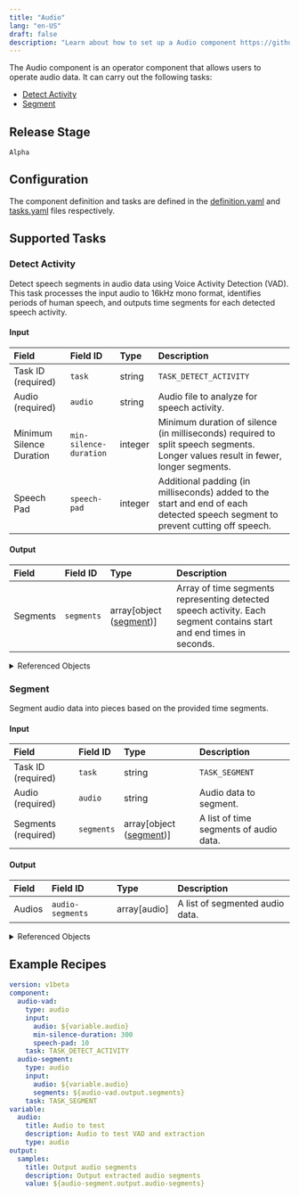 ```yaml
---
title: "Audio"
lang: "en-US"
draft: false
description: "Learn about how to set up a Audio component https://github.com/instill-ai/instill-core"
---
```


The Audio component is an operator component that allows users to operate audio data.
It can carry out the following tasks:
- [Detect Activity](#detect-activity)
- [Segment](#segment)



## Release Stage

`Alpha`



## Configuration

The component definition and tasks are defined in the [definition.yaml](https://github.com/instill-ai/pipeline-backend/blob/main/pkg/component/operator/audio/v0/config/definition.yaml) and [tasks.yaml](https://github.com/instill-ai/pipeline-backend/blob/main/pkg/component/operator/audio/v0/config/tasks.yaml) files respectively.







## Supported Tasks

### Detect Activity

Detect speech segments in audio data using Voice Activity Detection (VAD). This task processes the input audio to 16kHz mono format, identifies periods of human speech, and outputs time segments for each detected speech activity.

<h4 id="detect-activity-input">Input</h4>
<div class="markdown-col-no-wrap" data-col-1 data-col-2>

| Field | Field ID | Type | Description |
| :--- | :--- | :--- | :--- |
| Task ID (required) | `task` | string | `TASK_DETECT_ACTIVITY` |
| Audio (required) | `audio` | string | Audio file to analyze for speech activity. |
| Minimum Silence Duration | `min-silence-duration` | integer | Minimum duration of silence (in milliseconds) required to split speech segments. Longer values result in fewer, longer segments. |
| Speech Pad | `speech-pad` | integer | Additional padding (in milliseconds) added to the start and end of each detected speech segment to prevent cutting off speech. |
</div>

<h4 id="detect-activity-output">Output</h4>
<div class="markdown-col-no-wrap" data-col-1 data-col-2>

| Field | Field ID | Type | Description |
| :--- | :--- | :--- | :--- |
| Segments | `segments` | array[object ([segment](#detect-activity-segment))] | Array of time segments representing detected speech activity. Each segment contains start and end times in seconds. |
</div>

<details>
<summary> Referenced Objects</summary>
<h4 id="detect-activity-segment">Segment <sup><small><small>Referenced in <a href="#detect-activity-output">Output</a></small></small></sup></h4>

A time segment of audio data, defined by its start and end times in seconds.

<div class="markdown-col-no-wrap" data-col-1 data-col-2>

| Field | Field ID | Type | Note |
| :--- | :--- | :--- | :--- |
| Start Time | `start-time` | number | The number of seconds from the beginning of the audio file to the start of this segment. |
| End Time | `end-time` | number | The number of seconds from the beginning of the audio file to the end of this segment. |
</div>

</details>


### Segment

Segment audio data into pieces based on the provided time segments.

<h4 id="segment-input">Input</h4>
<div class="markdown-col-no-wrap" data-col-1 data-col-2>

| Field | Field ID | Type | Description |
| :--- | :--- | :--- | :--- |
| Task ID (required) | `task` | string | `TASK_SEGMENT` |
| Audio (required) | `audio` | string | Audio data to segment. |
| Segments (required) | `segments` | array[object ([segment](#segment-segment))] | A list of time segments of audio data. |
</div>

<h4 id="segment-output">Output</h4>
<div class="markdown-col-no-wrap" data-col-1 data-col-2>

| Field | Field ID | Type | Description |
| :--- | :--- | :--- | :--- |
| Audios | `audio-segments` | array[audio] | A list of segmented audio data. |
</div>

<details>
<summary> Referenced Objects</summary>
<h4 id="segment-segment">Segment <sup><small><small>Referenced in <a href="#segment-input">Input</a></small></small></sup></h4>

A time segment of audio data, defined by its start and end times in seconds.

<div class="markdown-col-no-wrap" data-col-1 data-col-2>

| Field | Field ID | Type | Note |
| :--- | :--- | :--- | :--- |
| Start Time | `start-time` | number | The number of seconds from the beginning of the audio file to the start of this segment. |
| End Time | `end-time` | number | The number of seconds from the beginning of the audio file to the end of this segment. |
</div>

</details>



## Example Recipes

```yaml
version: v1beta
component:
  audio-vad:
    type: audio
    input:
      audio: ${variable.audio}
      min-silence-duration: 300
      speech-pad: 10
    task: TASK_DETECT_ACTIVITY
  audio-segment:
    type: audio
    input:
      audio: ${variable.audio}
      segments: ${audio-vad.output.segments}
    task: TASK_SEGMENT
variable:
  audio:
    title: Audio to test
    description: Audio to test VAD and extraction
    type: audio
output:
  samples:
    title: Output audio segments
    description: Output extracted audio segments
    value: ${audio-segment.output.audio-segments}
```
